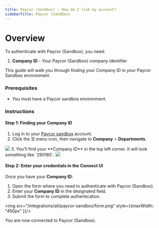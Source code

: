 ```yaml
---
title: Paycor (Sandbox) - How do I link my account?
sidebarTitle: Paycor (Sandbox)
---
```



# Overview

To authenticate with Paycor (Sandbox), you need:
1. **Company ID** - Your Paycor (Sandbox) company identifier

This guide will walk you through finding your Company ID in your Paycor Sandbox environment.

### Prerequisites

- You must have a Paycor sandbox environment.

### Instructions

#### Step 1: Finding your Company ID
1. Log in to your [Paycor sandbox](https://hcm-demo.paycor.com/) account.
2. Click the ☰ menu icon, then navigate to **Company** > **Departments**.
<img src="/integrations/all/paycor/navigation.png" />
3. You'll find your **Company ID** in the top left corner. It will look something like `290180`.
<img src="/integrations/all/paycor/company_id.png" />

#### Step 2: Enter your credentials in the Connect UI

Once you have your **Company ID**:
1. Open the form where you need to authenticate with Paycor (Sandbox).
2. Enter your **Company ID** in the designated field.
3. Submit the form to complete authentication.

<img src="/integrations/all/paycor-sandbox/form.png" style={{maxWidth: "450px" }}/>

You are now connected to Paycor (Sandbox).